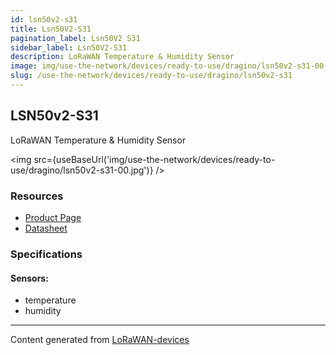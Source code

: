 ```yaml
---
id: lsn50v2-s31
title: Lsn50V2-S31
pagination_label: Lsn50V2 S31
sidebar_label: Lsn50V2-S31
description: LoRaWAN Temperature & Humidity Sensor
image: img/use-the-network/devices/ready-to-use/dragino/lsn50v2-s31-00.jpg
slug: /use-the-network/devices/ready-to-use/dragino/lsn50v2-s31
---
```



## LSN50v2-S31

LoRaWAN Temperature & Humidity Sensor

<img src={useBaseUrl('img/use-the-network/devices/ready-to-use/dragino/lsn50v2-s31-00.jpg')} />

### Resources

- [Product Page](http://www.dragino.com/products/lora-lorawan-end-node/item/169-lsn50v2-s31.html)
- [Datasheet](http://www.dragino.com/downloads/index.php?dir=LoRa_End_Node/LSN50v2-S31/)

### Specifications

#### Sensors:

- temperature
- humidity

---

Content generated from [LoRaWAN-devices](https://github.com/TheThingsNetwork/lorawan-devices)
